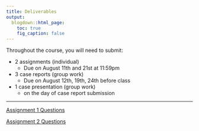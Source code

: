 ```yaml
---
title: Deliverables
output:
  blogdown::html_page:
    toc: true
    fig_caption: false
---
```


Throughout the course, you will need to submit:

  - 2 assignments (individual)
    - Due on August 11th and 21st at 11:59pm
    
  - 3 case reports (group work)
    - Due on August 12th, 19th, 24th before class
    
  - 1 case presentation (group work)
    - on the day of case report submission
    
---

[Assignment 1 Questions](../../files/MBAS 821 Assignment 1.docx)

[Assignment 2 Questions](../../files/MBAS 821 Assignment 2.docx)
